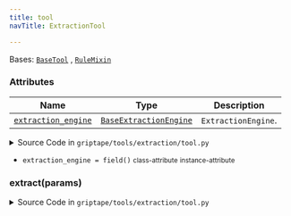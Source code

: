 ```yaml
---
title: tool
navTitle: ExtractionTool

---
```


<span id="griptape.tools.extraction.tool.ExtractionTool"></span>

Bases:
 [`BaseTool`](..#griptape.tools.BaseTool "BaseTool (griptape.tools.BaseTool)")
,  [`RuleMixin`](../../mixins/rule_mixin.mdx#griptape.mixins.rule_mixin.RuleMixin "RuleMixin (griptape.mixins.rule_mixin.RuleMixin)")

### Attributes

| Name                                                                                                                                                                                                                                                                                                      | Type                                                                                                                                                                                             | Description              |
| --------------------------------------------------------------------------------------------------------------------------------------------------------------------------------------------------------------------------------------------------------------------------------------------------------- | ------------------------------------------------------------------------------------------------------------------------------------------------------------------------------------------------ | ------------------------ |
| <a href="tool.mdx#griptape.tools.extraction.tool.ExtractionTool.extraction_engine" title="extraction_engine = field()           class-attribute       instance-attribute    (griptape.tools.extraction.tool.ExtractionTool.extraction_engine)"><code class="language-python">extraction_engine</code></a> | <a href="../../engines#griptape.engines.BaseExtractionEngine" title="BaseExtractionEngine (griptape.engines.BaseExtractionEngine)"><code class="language-python">BaseExtractionEngine</code></a> | `ExtractionEngine`.<br/> |

<details><summary>Source Code in <code>griptape&#47;tools&#47;extraction&#47;tool.py</code></summary>

```python
@define(kw_only=True)
class ExtractionTool(BaseTool, RuleMixin):
    """Tool for using an Extraction Engine.

    Attributes:
        extraction_engine: `ExtractionEngine`.
    """

    extraction_engine: BaseExtractionEngine = field()

    @activity(
        config={
            "description": "Can be used extract structured text from data.",
            "schema": Schema(
                {
                    Literal("data"): Or(
                        str,
                        Schema(
                            {
                                "memory_name": str,
                                "artifact_namespace": str,
                            }
                        ),
                    ),
                }
            ),
        },
    )
    def extract(self, params: dict) -> ListArtifact | InfoArtifact | ErrorArtifact:
        data = params["values"]["data"]

        if isinstance(data, str):
            artifacts = ListArtifact([TextArtifact(data)])
        else:
            memory = self.find_input_memory(data["memory_name"])
            artifact_namespace = data["artifact_namespace"]

            if memory is not None:
                artifacts = memory.load_artifacts(artifact_namespace)
            else:
                return ErrorArtifact("memory not found")

        return self.extraction_engine.extract_artifacts(artifacts)
```

</details>

-   `extraction_engine = field()` <small>class-attribute</small> <small>instance-attribute</small>  <span id="griptape.tools.extraction.tool.ExtractionTool.extraction_engine"></span> 

<span id="griptape.tools.extraction.tool.ExtractionTool.extract"></span>

### extract(params)

<details><summary>Source Code in <code>griptape&#47;tools&#47;extraction&#47;tool.py</code></summary>

```python
@activity(
    config={
        "description": "Can be used extract structured text from data.",
        "schema": Schema(
            {
                Literal("data"): Or(
                    str,
                    Schema(
                        {
                            "memory_name": str,
                            "artifact_namespace": str,
                        }
                    ),
                ),
            }
        ),
    },
)
def extract(self, params: dict) -> ListArtifact | InfoArtifact | ErrorArtifact:
    data = params["values"]["data"]

    if isinstance(data, str):
        artifacts = ListArtifact([TextArtifact(data)])
    else:
        memory = self.find_input_memory(data["memory_name"])
        artifact_namespace = data["artifact_namespace"]

        if memory is not None:
            artifacts = memory.load_artifacts(artifact_namespace)
        else:
            return ErrorArtifact("memory not found")

    return self.extraction_engine.extract_artifacts(artifacts)
```

</details>
